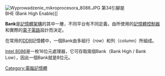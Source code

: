 {{unreferenced|time=2014-07-21T12:46:09+00:00}}
[[File:Wyprowadzenie_mikroprocesora_8086.JPG|thumb]] 第34引腳是<br/>BHE (Bank High Enable)]]

'''Bank'''是[[電腦記憶體|記憶體架構]]的其中一層，不同平台有不同定義，由所使用的[[記憶體控制器|記憶體控制器]]和實際的[[電子電路|電子電路]]設計而決定。

在常用的[[雙倍資料傳輸率|DDR]]記憶體中，一個Bank由多組行（row）和列（column）所組成。

[[Intel_8086|Intel 8086]]是一枚16位元處理器，它可存取兩個Bank（Bank High / Bank Low），因此一個Bank就是8位元。

{{Computer-stub}}

[[Category:電腦記憶體|Category:電腦記憶體]]